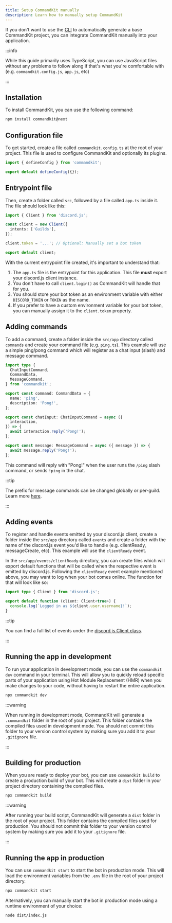 ```yaml
---
title: Setup CommandKit manually
description: Learn how to manually setup CommandKit
---
```



If you don't want to use the
[CLI](../01-getting-started/02-setup-commandkit.mdx) to automatically
generate a base CommandKit project, you can integrate CommandKit
manually into your application.

:::info

While this guide primarily uses TypeScript, you can use JavaScript
files without any problems to follow along if that's what you're
comfortable with (e.g. `commandkit.config.js`, `app.js`, etc)

:::

## Installation

To install CommandKit, you can use the following command:

```sh npm2yarn
npm install commandkit@next
```

## Configuration file

To get started, create a file called `commandkit.config.ts` at the
root of your project. This file is used to configure CommandKit and
optionally its plugins.

```ts title="commandkit.config.ts"
import { defineConfig } from 'commandkit';

export default defineConfig({});
```

## Entrypoint file

Then, create a folder called `src`, followed by a file called `app.ts`
inside it. The file should look like this:

```ts title="src/app.ts"
import { Client } from 'discord.js';

const client = new Client({
  intents: ['Guilds'],
});

client.token = '...'; // Optional: Manually set a bot token

export default client;
```

With the current entrypoint file created, it's important to understand
that:

1. The `app.ts` file is the entrypoint for this application. This file
   **must** export your discord.js client instance.
2. You don't have to call `client.login()` as CommandKit will handle
   that for you.
3. You should store your bot token as an environment variable with
   either `DISCORD_TOKEN` or `TOKEN` as the name.
4. If you prefer to have a custom environment variable for your bot
   token, you can manually assign it to the `client.token` property.

## Adding commands

To add a command, create a folder inside the `src/app` directory
called `commands` and create your command file (e.g. `ping.ts`). This
example will use a simple ping/pong command which will register as a
chat input (slash) and message command.

```ts title="src/app/commands/ping.ts"
import type {
  ChatInputCommand,
  CommandData,
  MessageCommand,
} from 'commandkit';

export const command: CommandData = {
  name: 'ping',
  description: 'Pong!',
};

export const chatInput: ChatInputCommand = async ({
  interaction,
}) => {
  await interaction.reply('Pong!');
};

export const message: MessageCommand = async ({ message }) => {
  await message.reply('Pong!');
};
```

This command will reply with "Pong!" when the user runs the `/ping`
slash command, or sends `!ping` in the chat.

:::tip

The prefix for message commands can be changed globally or per-guild.
Learn more
[here](../02-commands/05-custom-message-commands-prefix.mdx).

:::

## Adding events

To register and handle events emitted by your discord.js client,
create a folder inside the `src/app` directory called `events` and
create a folder with the name of the discord.js event you'd like to
handle (e.g. clientReady, messageCreate, etc). This example will use
the `clientReady` event.

In the `src/app/events/clientReady` directory, you can create files
which will export default functions that will be called when the
respective event is emitted by discord.js. Following the `clientReady`
event example mentioned above, you may want to log when your bot comes
online. The function for that will look like so:

```ts title="src/app/events/clientReady/log.ts"
import type { Client } from 'discord.js';

export default function (client: Client<true>) {
  console.log(`Logged in as ${client.user.username}!`);
}
```

:::tip

You can find a full list of events under the
[discord.js Client class](https://discord.js.org/docs/packages/discord.js/main/Client:Class).

:::

## Running the app in development

To run your application in development mode, you can use the
`commandkit dev` command in your terminal. This will allow you to
quickly reload specific parts of your application using Hot Module
Replacement (HMR) when you make changes to your code, without having
to restart the entire application.

```sh npm2yarn
npx commandkit dev
```

:::warning

When running in development mode, CommandKit will generate a
`.commandkit` folder in the root of your project. This folder contains
the compiled files used in development mode. You should not commit
this folder to your version control system by making sure you add it
to your `.gitignore` file.

:::

## Building for production

When you are ready to deploy your bot, you can use `commandkit build`
to create a production build of your bot. This will create a `dist`
folder in your project directory containing the compiled files.

```sh
npx commandkit build
```

:::warning

After running your build script, CommandKit will generate a `dist`
folder in the root of your project. This folder contains the compiled
files used for production. You should not commit this folder to your
version control system by making sure you add it to your `.gitignore`
file.

:::

## Running the app in production

You can use `commandkit start` to start the bot in production mode.
This will load the environment variables from the `.env` file in the
root of your project directory.

```sh
npx commandkit start
```

Alternatively, you can manually start the bot in production mode using
a runtime environment of your choice:

```sh
node dist/index.js
```
